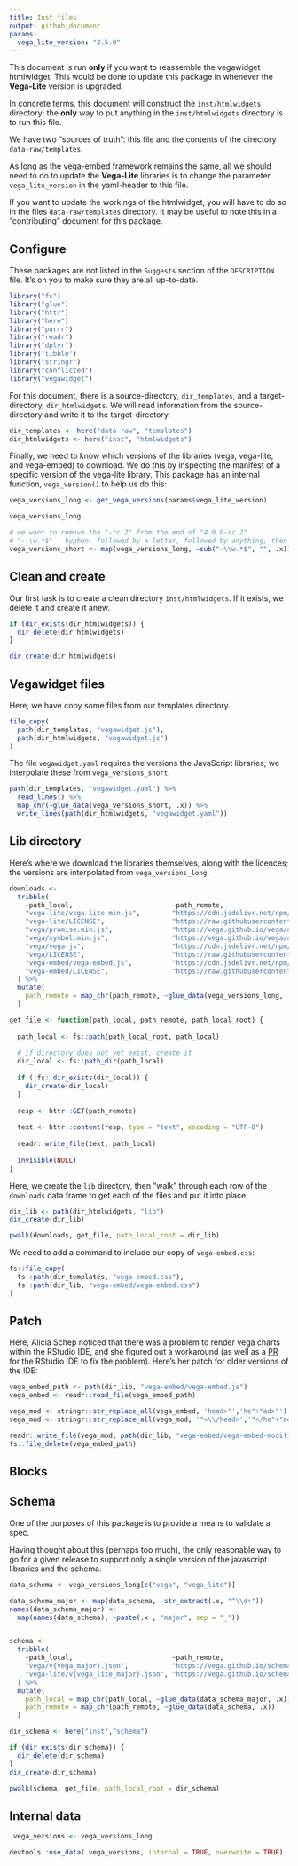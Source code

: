 ```yaml
---
title: Inst files
output: github_document
params:
  vega_lite_version: "2.5.0"
---
```


This document is run **only** if you want to reassemble the vegawidget htmlwidget. This would be done to update this package in whenever the **Vega-Lite** version is upgraded.

In concrete terms, this document will construct the `inst/htmlwidgets` directory; the **only** way to put anything in the `inst/htmlwidgets` directory is to run this file.

We have two "sources of truth": this file and the contents of the directory `data-raw/templates`.

As long as the vega-embed framework remains the same, all we should need to do to update the **Vega-Lite** libraries is to change the parameter `vega_lite_version` in the yaml-header to this file.

If you want to update the workings of the htmlwidget, you will have to do so in the files `data-raw/templates` directory. It may be useful to note this in a "contributing" document for this package.

## Configure

These packages are not listed in the `Suggests` section of the `DESCRIPTION` file. It's on you to make sure they are all up-to-date.

```r
library("fs")
library("glue")
library("httr")
library("here")
library("purrr")
library("readr")
library("dplyr")
library("tibble")
library("stringr")
library("conflicted")
library("vegawidget")
```

For this document, there is a source-directory, `dir_templates`, and a target-directory, `dir_htmlwidgets`. We will read information from the source-directory and write it to the target-directory. 

```r
dir_templates <- here("data-raw", "templates")
dir_htmlwidgets <- here("inst", "htmlwidgets")
```

Finally, we need to know which versions of the libraries (vega, vega-lite, and vega-embed) to download. We do this by inspecting the manifest of a specific version of the vega-lite library. This package has an internal function, `vega_version()` to help us do this:  

```r
vega_versions_long <- get_vega_versions(params$vega_lite_version)

vega_versions_long

# we want to remove the "-rc.2" from the end of "4.0.0-rc.2"
# "-\\w.*$"   hyphen, followed by a letter, followed by anything, then end 
vega_versions_short <- map(vega_versions_long, ~sub("-\\w.*$", "", .x))
```

## Clean and create

Our first task is to create a clean directory `inst/htmlwidgets`. If it exists, we delete it and create it anew.

```r
if (dir_exists(dir_htmlwidgets)) {
  dir_delete(dir_htmlwidgets)
}

dir_create(dir_htmlwidgets)
```

## Vegawidget files

Here, we have copy some files from our templates directory.

```r
file_copy(
  path(dir_templates, "vegawidget.js"), 
  path(dir_htmlwidgets, "vegawidget.js")
)
```

The file `vegawidget.yaml` requires the versions the JavaScript libraries; we interpolate these from `vega_versions_short`.

```r
path(dir_templates, "vegawidget.yaml") %>%
  read_lines() %>%
  map_chr(~glue_data(vega_versions_short, .x)) %>%
  write_lines(path(dir_htmlwidgets, "vegawidget.yaml"))
```

## Lib directory

Here's where we download the libraries themselves, along with the licences; the versions are interpolated from `vega_versions_long`.

```r
downloads <-
  tribble(
    ~path_local,                         ~path_remote,
    "vega-lite/vega-lite-min.js",        "https://cdn.jsdelivr.net/npm/vega-lite@{vega_lite}",
    "vega-lite/LICENSE",                 "https://raw.githubusercontent.com/vega/vega-lite/master/LICENSE",
    "vega/promise.min.js",               "https://vega.github.io/vega/assets/promise.min.js",
    "vega/symbol.min.js",                "https://vega.github.io/vega/assets/symbol.min.js",
    "vega/vega.js",                      "https://cdn.jsdelivr.net/npm/vega@{vega}/build/vega.js",
    "vega/LICENSE",                      "https://raw.githubusercontent.com/vega/vega/master/LICENSE",
    "vega-embed/vega-embed.js",          "https://cdn.jsdelivr.net/npm/vega-embed@{vega_embed}",
    "vega-embed/LICENSE",                "https://raw.githubusercontent.com/vega/vega-embed/master/LICENSE"
  ) %>%
  mutate(
    path_remote = map_chr(path_remote, ~glue_data(vega_versions_long, .x))
  ) 
```

```r
get_file <- function(path_local, path_remote, path_local_root) {
  
  path_local <- fs::path(path_local_root, path_local)
  
  # if directory does not yet exist, create it
  dir_local <- fs::path_dir(path_local)
  
  if (!fs::dir_exists(dir_local)) {
    dir_create(dir_local)
  }
  
  resp <- httr::GET(path_remote)
  
  text <- httr::content(resp, type = "text", encoding = "UTF-8")
  
  readr::write_file(text, path_local)
  
  invisible(NULL)
}
```

Here, we create the `lib` directory, then "walk" through each row of the `downloads` data frame to get each of the files and put it into place.

```r
dir_lib <- path(dir_htmlwidgets, "lib")
dir_create(dir_lib)

pwalk(downloads, get_file, path_local_root = dir_lib)
```

We need to add a command to include our copy of `vega-embed.css`:

```r
fs::file_copy(
  fs::path(dir_templates, "vega-embed.css"), 
  fs::path(dir_lib, "vega-embed/vega-embed.css")
)
```

## Patch 

Here, Alicia Schep noticed that there was a problem to render vega charts within the RStudio IDE, and she figured out a workaround (as well as a [PR]() for the RStudio IDE to fix the problem). Here's her patch for older versions of the IDE: 

```r
vega_embed_path <- path(dir_lib, "vega-embed/vega-embed.js")
vega_embed <- readr::read_file(vega_embed_path)

vega_mod <- stringr::str_replace_all(vega_embed, 'head>"','he"+"ad>"') 
vega_mod <- stringr::str_replace_all(vega_mod, '"<\\/head>','"</he"+"ad>') 

readr::write_file(vega_mod, path(dir_lib, "vega-embed/vega-embed-modified.js"))
fs::file_delete(vega_embed_path)
```


## Blocks

## Schema

One of the purposes of this package is to provide a means to validate a spec. 

Having thought about this (perhaps too much), the only reasonable way to go for a given release to support only a single version of the javascript libraries and the schema.

```r
data_schema <- vega_versions_long[c("vega", "vega_lite")]

data_schema_major <- map(data_schema, ~str_extract(.x, "^\\d+"))
names(data_schema_major) <- 
  map(names(data_schema), ~paste(.x , "major", sep = "_"))


schema <- 
  tribble(
    ~path_local,                         ~path_remote,
    "vega/v{vega_major}.json",           "https://vega.github.io/schema/vega/v{vega}.json",
    "vega-lite/v{vega_lite_major}.json", "https://vega.github.io/schema/vega-lite/v{vega_lite}.json"
  ) %>%
  mutate(
    path_local = map_chr(path_local, ~glue_data(data_schema_major, .x)),
    path_remote = map_chr(path_remote, ~glue_data(data_schema, .x))
  )
```

```r
dir_schema <- here("inst","schema")

if (dir_exists(dir_schema)) {
  dir_delete(dir_schema)
}
dir_create(dir_schema)

pwalk(schema, get_file, path_local_root = dir_schema)
```

## Internal data

```r
.vega_versions <- vega_versions_long

devtools::use_data(.vega_versions, internal = TRUE, overwrite = TRUE)
```

